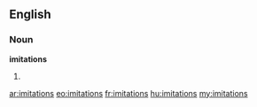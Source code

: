 ==English==

===Noun===
'''imitations'''

#{{plural of|imitation}}

[[ar:imitations]]
[[eo:imitations]]
[[fr:imitations]]
[[hu:imitations]]
[[my:imitations]]